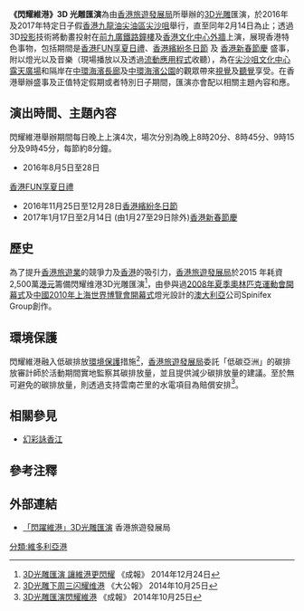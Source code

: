 '''《閃耀維港》3D 光雕匯演'''為由[[香港旅遊發展局|香港旅遊發展局]]所舉辦的[[3D|3D]][[光雕|光雕]]匯演，於2016年及2017年特定日子假[[香港|香港]][[九龍|九龍]][[油尖油區|油尖油區]][[尖沙咀|尖沙咀]]舉行，直至同年2月14日為止；透過3D[[投影|投影]]技術將動畫投射在[[前九廣鐵路鐘樓|前九廣鐵路鐘樓]]及[[香港文化中心|香港文化中心]][[外牆|外牆]]上演，展現香港特色事物，包括期間是[[香港FUN享夏日禮|香港FUN享夏日禮]]、[[香港繽紛冬日節|香港繽紛冬日節]] 及 [[香港新春節慶|香港新春節慶]]  盛事，附以燈光以及音樂（現場播放以及透過[[流動應用程式|流動應用程式]]收聽），為在[[尖沙咀文化中心露天廣場|尖沙咀文化中心露天廣場]]和隔岸在[[中環海濱長廊|中環海濱長廊]]及[[中環海濱公園|中環海濱公園]]的觀眾帶來[[視覺|視覺]]及[[聽覺|聽覺]]享受。在香港舉辦盛事及正值特定假期或者特別日子期間，匯演亦會配以相關主題內容和應。

== 演出時間、主題內容 ==
閃耀維港舉辦期間每日晚上上演4次，場次分別為晚上8時20分、8時45分、9時15分及9時45分，每節約8分鐘。
*2016年8月5日至28日
[[香港FUN享夏日禮|香港FUN享夏日禮]]
*2016年11月25日至12月28日[[香港繽紛冬日節|香港繽紛冬日節]]
*2017年1月17日至2月14日 (由1月27至29日除外)[[香港新春節慶|香港新春節慶]]

== 歷史 ==
為了提升[[香港旅遊業|香港旅遊業]]的競爭力及[[香港|香港]]的吸引力，[[香港旅遊發展局|香港旅遊發展局]]於2015
年耗資2,500萬[[港元|港元]]籌備閃耀维港3D光雕匯演<ref>[http://www.singpao.com/xw/gat/201412/t20141224_542419.html 3D光雕匯演 讓維港更閃耀] {{webarchive|url=https://web.archive.org/web/20150402115845/http://www.singpao.com/xw/gat/201412/t20141224_542419.html |date=2015-04-02 }} 《成報》 2014年12月24日</ref>，由參與過[[2008年夏季奧林匹克運動會開幕式|2008年夏季奧林匹克運動會開幕式]]及[[中國2010年上海世界博覽會開幕式|中國2010年上海世界博覽會開幕式]]燈光設計的[[澳大利亞|澳大利亞]]公司Spinifex Group創作。

== 環境保護 ==
閃耀維港融入低碳排放[[環境保護|環境保護]]措施<ref>[http://news.takungpao.com.hk/paper/q/2014/1025/2801591.html 3D光雕下周三闪耀维港] 《大公報》 2014年10月25日</ref>，[[香港旅遊發展局|香港旅遊發展局]]委託「低碳亞洲」的碳排放審計師於活動期間實地監察其碳排放量，並且提供減少碳排放量的建議。至於無可避免的碳排放量，則透過支持雲南芒里的水電項目為賠償安排<ref>[http://www.singpao.com/xw/gat/201410/t20141025_533713.html 3D光雕匯演閃耀維港] {{webarchive|url=https://web.archive.org/web/20150402093738/http://www.singpao.com/xw/gat/201410/t20141025_533713.html |date=2015-04-02 }} 《成報》 2014年10月25日</ref>。

== 相關參見 ==
*[[幻彩詠香江|幻彩詠香江]]

== 參考注釋 ==
{{reflist}}

== 外部連結 ==
*[https://web.archive.org/web/20150417175943/http://www.discoverhongkong.com/tc/see-do/events-festivals/events-calendar/details.jsp?id=70823 「閃躍維港」3D光雕匯演] 香港旅遊發展局

[[分類:維多利亞港|分類:維多利亞港]]